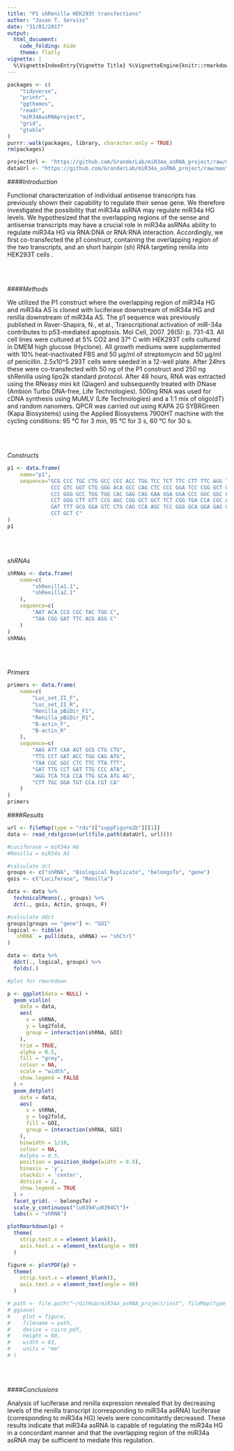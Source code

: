```yaml
---
title: "P1 shRenilla HEK293t transfections"
author: "Jason T. Serviss"
date: "31/01/2017"
output:
  html_document:
    code_folding: hide
    theme: flatly
vignette: |
  %\VignetteIndexEntry{Vignette Title} %\VignetteEngine{knitr::rmarkdown} %\VignetteEncoding{UTF-8}
---
```


<style> 
.caption { 
  color: Black; 
  font-family: "Times New Roman", Times, serif;
  font-size: 1.0em; 
}
</style>

```r

packages <- c(
    "tidyverse",
    "printr",
    "ggthemes",
    "readr",
    "miR34AasRNAproject",
    "grid",
    "gtable"
)
purrr::walk(packages, library, character.only = TRUE)
rm(packages)

```

```r

projectUrl <- "https://github.com/GranderLab/miR34a_asRNA_project/raw/master/inst"
dataUrl <- "https://github.com/GranderLab/miR34a_asRNA_project/raw/master/"

```

####_Introduction_

Functional characterization of individual antisense transcripts has previously shown their capability to regulate their sense gene. We therefore investigated the possibility that miR34a asRNA may regulate miR34a HG levels. We hypothesized that the overlapping regions of the sense and antisense transcripts may have a crucial role in miR34a asRNAs ability to regulate miR34a HG via RNA:DNA or RNA:RNA interaction. Accordingly, we first co-transfected the p1 construct, containing the overlapping region of the two transcripts, and an short hairpin (sh) RNA targeting renilla into HEK293T cells .

<br></br>

####_Methods_

We utilized the P1 construct where the overlapping region of miR34a HG and miR34a AS is cloned with luciferase downstream of miR34a HG and renilla downstream of miR34a AS. The p1 sequence was previously published in Raver-Shapira, N., et al., Transcriptional activation of miR-34a contributes to p53-mediated apoptosis. Mol Cell, 2007. 26(5): p. 731-43. All cell lines were cultured at 5% CO2 and 37° C with HEK293T cells cultured in DMEM high glucose (Hyclone). All growth mediums were supplemented with 10% heat-inactivated FBS and 50 μg/ml of streptomycin and 50 μg/ml of penicillin. 2.5x10^5 293T cells were seeded in a 12-well plate. After 24hrs these were co-transfected with 50 ng of the P1 construct and 250 ng shRenilla using lipo2k standard protocol. After 48 hours, RNA was extracted using the RNeasy mini kit (Qiagen) and subsequently treated with DNase (Ambion Turbo DNA-free, Life Technologies). 500ng RNA was used for cDNA synthesis using MuMLV (Life Technologies) and a 1:1 mix of oligo(dT) and random nanomers. QPCR was carried out using KAPA 2G SYBRGreen (Kapa Biosystems) using the Applied Biosystems 7900HT machine with the cycling conditions: 95 °C for 3 min, 95 °C for 3 s, 60 °C for 30 s.

<br></br>

_Constructs_
```r
p1 <- data.frame(
    name="p1",
    sequence="GCG CCC TGC CTG GCC CCC ACC TGG TCC TCT TTC CTT TTC AGG TGG AGG AGA TGC CGC TGT
              CCC GTC GGT CTG GGG ACA GCC CAG CTC CCC GGA TCC CGG GCT GGA GAG ACG CGT CGC GGC   
              CCC GGG GCC TGG TGG CAC GAG CAG GAA GGA GGA CCC GGC GGC GGG CTC TGC CTG GGC TTG 
              CCT GGG CTT GTT CCG AGC CGG GCT GCT TCT CGG TGA CCA CGC AGA TCG GGG GCA TTT GGA
              GAT TTT GCG GGA GTC CTG CAG CCA AGC TCC GGG GCA GGA GAG GCC TGG AAG CCT GCA CTA
              CCT GCT C"
)
p1
```

<br></br>

_shRNAs_

```r
shRNAs <- data.frame(
    name=c(
        "shRenilla1.1",
        "shRenilla2.1"
    ),
    sequence=c(
        "AAT ACA CCG CGC TAC TGG C",
        "TAA CGG GAT TTC ACG AGG C"
    )
)
shRNAs
```

<br></br>

_Primers_

```r
primers <- data.frame(
    name=c(
        "Luc_set_II_F",
        "Luc_set_II_R",
        "Renilla_pBiDir_F1",
        "Renilla_pBiDir_R1",
        "B-actin_F",
        "B-actin_R"
    ),
    sequence=c(
        "AAG ATT CAA AGT GCG CTG CTG",
        "TTG CCT GAT ACC TGG CAG ATG",
        "TAA CGC GGC CTC TTC TTA TTT",
        "GAT TTG CCT GAT TTG CCC ATA",
        "AGG TCA TCA CCA TTG GCA ATG AG",
        "CTT TGC GGA TGT CCA CGT CA"
    )
)
primers
```

####_Results_

```r

url <- fileMap(type = "rds")["suppFigure2b"][[1]]
data <- read_rds(gzcon(url(file.path(dataUrl, url))))

#Luciferase = miR34a HG
#Renilla = miR34a AS

#calculate dct
groups <- c("shRNA", "Biological Replicate", "belongsTo", "gene")
gois <- c("Luciferase", "Renilla")

data <- data %>%
  technicalMeans(., groups) %>%
  dct(., gois, Actin, groups, F)

#calculate ddct
groups[groups == "gene"] <- "GOI"
logical <- tibble(
  `shRNA` = pull(data, shRNA) == "shCtrl"
)

data <- data %>%
  ddct(., logical, groups) %>%
  folds(.)
```

```r
#plot for rmarkdown

p <- ggplot(data = NULL) +
  geom_violin(
    data = data,
    aes(
      x = shRNA,
      y = log2fold,
      group = interaction(shRNA, GOI)
    ),
    trim = TRUE,
    alpha = 0.5,
    fill = "grey",
    colour = NA,
    scale = "width",
    show.legend = FALSE
  ) +
  geom_dotplot(
    data = data, 
    aes(
      x = shRNA,
      y = log2fold,
      fill = GOI,
      group = interaction(shRNA, GOI)
    ),
    binwidth = 1/10,
    colour = NA,
    #alpha = 0.5,
    position = position_dodge(width = 0.9), 
    binaxis = 'y', 
    stackdir = 'center',
    dotsize = 2,
    show.legend = TRUE
  ) +
  facet_grid(. ~ belongsTo) +
  scale_y_continuous("\u0394\u0394Ct")+
  labs(x = "shRNA")

plotRmarkdown(p) +
  theme(
    strip.text.x = element_blank(),
    axis.text.x = element_text(angle = 90)
  )

figure <- plotPDF(p) +
  theme(
    strip.text.x = element_blank(),
    axis.text.x = element_text(angle = 90)
  )

# path <- file.path("~/GitHub/miR34a_asRNA_project/inst", fileMap(type = "pdf")["suppFigure2b"][[1]])
# ggsave(
#    plot = figure,
#    filename = path,
#    device = cairo_pdf,
#    height = 60,
#    width = 83,
#    units = "mm"
# )
```

<br></br>

####_Conclusions_

Analysis of luciferase and renilla expression revealed that by decreasing levels of the renilla transcript (corresponding to miR34a asRNA) luciferase (corresponding to miR34a HG) levels were concomitantly decreased. These results indicate that miR34a asRNA is capable of regulating the miR34a HG in a concordant manner and that the overlapping region of the miR34a asRNA may be sufficient to mediate this regulation.

<br></br><br></br>
